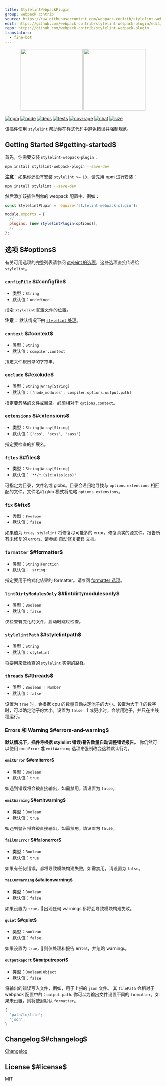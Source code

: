 ```yaml
---
title: StylelintWebpackPlugin
group: webpack contrib
source: https://raw.githubusercontent.com/webpack-contrib/stylelint-webpack-plugin/master/README.md
edit: https://github.com/webpack-contrib/stylelint-webpack-plugin/edit/master/README.md
repo: https://github.com/webpack-contrib/stylelint-webpack-plugin
translators:
  - fine-bot
---
```

<div align="center">
  <a href="https://github.com/stylelint/stylelint"><img width="200" height="200" src="https://cdn.worldvectorlogo.com/logos/stylelint.svg"/></a>
  <a href="https://github.com/webpack/webpack"><img width="200" height="200" src="https://webpack.js.org/assets/icon-square-big.svg"/></a>
</div>

[![npm][npm]][npm-url]
[![node][node]][node-url]
[![deps][deps]][deps-url]
[![tests][tests]][tests-url]
[![coverage][cover]][cover-url]
[![chat][chat]][chat-url]
[![size][size]][size-url]



该插件使用 [`stylelint`](https://stylelint.io/) 帮助你在样式代码中避免错误并强制规范。

## Getting Started $#getting-started$

首先，你需要安装 `stylelint-webpack-plugin`：

```bash
npm install stylelint-webpack-plugin --save-dev
```

**注意**：如果你还没有安装 `stylelint >= 13`，请先用 npm 进行安装：

```bash
npm install stylelint --save-dev
```

然后添加该插件到你的 webpack 配置中。例如：

```js
const StylelintPlugin = require('stylelint-webpack-plugin');

module.exports = {
  // ...
  plugins: [new StylelintPlugin(options)],
  // ...
};
```

## 选项 $#options$

有关可用选项的完整列表请参阅 [styleint 的选项](http://stylelint.io/user-guide/node-api/#options)，这些选项直接传递给 `stylelint`。

### `configFile` $#configfile$

- 类型：`String`
- 默认值：`undefined`

指定 `stylelint` 配置文件的位置。

**注意：** 默认情况下由 [`stylelint` 处理](http://stylelint.io/user-guide/configuration/)。

### `context` $#context$

- 类型：`String`
- 默认值：`compiler.context`

指定文件根目录的字符串。

### `exclude` $#exclude$

- 类型：`String|Array[String]`
- 默认值：`['node_modules', compiler.options.output.path]`

指定要忽略的文件或目录。必须相对于 `options.context`。

### `extensions` $#extensions$

- 类型：`String|Array[String]`
- 默认值：`['css', 'scss', 'sass']`

指定要检查的扩展名。

### `files` $#files$

- 类型：`String|Array[String]`
- 默认值：`'**/*.(s(c|a)ss|css)'`

可指定为目录，文件名或 globs。目录会递归地寻找与 `options.extensions` 相匹配的文件。文件名和 glob 模式将忽略 `options.extensions`。

### `fix` $#fix$

- 类型：`Boolean`
- 默认值：`false`

如果值为 `true`，`stylelint` 将修复尽可能多的 error。修复真实的源文件。报告所有未修复的 errors。请参阅 [自动修复错误](https://stylelint.io/user-guide/cli#autofixing-errors) 文档。

### `formatter` $#formatter$

- 类型：`String|Function`
- 默认值：`'string'`

指定要用于格式化结果的 formatter。请参阅 [formatter 选项](https://stylelint.io/user-guide/node-api#formatter)。

### `lintDirtyModulesOnly` $#lintdirtymodulesonly$

- 类型：`Boolean`
- 默认值：`false`

仅检查有变化的文件，启动时跳过检查。

### `stylelintPath` $#stylelintpath$

- 类型：`String`
- 默认值：`stylelint`

将要用来做检查的 `stylelint` 实例的路径。

### `threads` $#threads$

- 类型：`Boolean | Number`
- 默认值：`false`

设置为 `true` 时，会根据 cpu 的数量自动决定池子的大小。设置为大于 1 的数字时，可以确定池子的大小。设置为 `false`、1 或更小时，会禁用池子，并只在主线程运行。

### Errors 和 Warning $#errors-and-warning$

**默认情况下，插件将根据 stylelint 错误/警告数量自动调整错误报告。**
你仍然可以使用 `emitError` **或** `emitWarning` 选项来强制改变这种默认行为。

#### `emitError` $#emiterror$

- 类型：`Boolean`
- 默认值：`true`

如遇到错误将会被直接输出，如需禁用，请设置为 `false`。

#### `emitWarning` $#emitwarning$

- 类型：`Boolean`
- 默认值：`true`

如遇到警告将会被直接输出，如需禁用，请设置为 `false`。

#### `failOnError` $#failonerror$

- 类型：`Boolean`
- 默认值：`true`

如果有任何错误，都将导致模块构建失败，如需禁用，请设置为 `false`。

#### `failOnWarning` $#failonwarning$

- 类型：`Boolean`
- 默认值：`false`

如果设置为 `true`，出现任何 warnings 都将会导致模块构建失败。

#### `quiet` $#quiet$

- 类型：`Boolean`
- 默认值：`false`

如果设置为 `true`，则仅处理和报告 errors，并忽略 warnings。

#### `outputReport` $#outputreport$

- 类型：`Boolean|Object`
- 默认值：`false`

将输出的错误写入文件，例如，用于上报的 `json` 文件。
其 `filePath` 会相对于 webpack 配置中的：`output.path`.
你可以为输出文件设置不同的 `formatter`，如果未设置，则将使用默认 `formatter`。

```js
{
  'path/to/file';
  'json';
}
```

## Changelog $#changelog$

[Changelog](https://github.com/webpack-contrib/stylelint-webpack-plugin/blob/master/CHANGELOG.md)

## License $#license$

[MIT](https://github.com/webpack-contrib/stylelint-webpack-plugin/blob/master/LICENSE)

[npm]: https://img.shields.io/npm/v/stylelint-webpack-plugin.svg
[npm-url]: https://npmjs.com/package/stylelint-webpack-plugin
[node]: https://img.shields.io/node/v/stylelint-webpack-plugin.svg
[node-url]: https://nodejs.org
[deps]: https://david-dm.org/webpack-contrib/stylelint-webpack-plugin.svg
[deps-url]: https://david-dm.org/webpack-contrib/stylelint-webpack-plugin
[tests]: https://github.com/webpack-contrib/stylelint-webpack-plugin/workflows/stylelint-webpack-plugin/badge.svg
[tests-url]: https://github.com/webpack-contrib/stylelint-webpack-plugin/actions
[cover]: https://codecov.io/gh/webpack-contrib/stylelint-webpack-plugin/branch/master/graph/badge.svg
[cover-url]: https://codecov.io/gh/webpack-contrib/stylelint-webpack-plugin
[chat]: https://badges.gitter.im/webpack/webpack.svg
[chat-url]: https://gitter.im/webpack/webpack
[size]: https://packagephobia.now.sh/badge?p=stylelint-webpack-plugin
[size-url]: https://packagephobia.now.sh/result?p=stylelint-webpack-plugin
